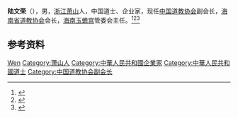 '''陆文荣'''（{{bd|？|}}），男，[[浙江|浙江]][[萧山区|萧山]]人，中国道士、企业家，现任[[中国道教协会|中国道教协会]]副会长，[[海南省道教协会|海南省道教协会]]会长，[[海南玉蟾宫|海南玉蟾宫]]管委会主任。<ref>{{Cite web|title=海南道教协会会长回应家族产业质疑：1993年买地便宜|url=http://www.bjnews.com.cn/news/2019/05/16/579839.html|accessdate=2020-11-30|work=新京报}}</ref><ref>{{Cite web|title=陆文荣 中国道教协会副会长|url=https://www.djol.org/special/luwenrong.html|accessdate=2020-11-30|work=道教在线|archiveurl=https://web.archive.org/web/20201130145855/https://www.djol.org/special/luwenrong.html|archivedate=2020-11-30}}</ref><ref>{{Cite journal|url=https://kns.cnki.net/kcms/detail/detail.aspx?dbcode=CJFD&dbname=CJFD2006&filename=JRHN200605013&v=PQOnbNvxZAod0rHWiVxCLASFqLglpKcBTf%25mmd2BwBN7iH1yp7SaWtKEvDxPUZPBVbL0H|title=为海南旅游注入文化的血液——访海南玉蟾宫管委会主任陆文荣|author=何雁|year=2006|issue=05|issn=1008-5319|journal=今日海南|doi=}}</ref>

== 参考资料 ==
{{reflist}}

{{中国人物小作品}}
{{Navboxes 
| title  = 陆文荣在[[中国道教协会|中国道教协会]]的职务
| list1  =
{{中国道教协会第九届理事会}}
{{中国道教协会第十届理事会}}
}}

{{Authority control}}
{{DEFAULTSORT:Lu陆}}
[[Category:陆姓|Wen]]
[[Category:萧山人|Category:萧山人]]
[[Category:中華人民共和國企業家|Category:中華人民共和國企業家]]
[[Category:中華人民共和國道士|Category:中華人民共和國道士]]
[[Category:中国道教协会副会长|Category:中国道教协会副会长]]